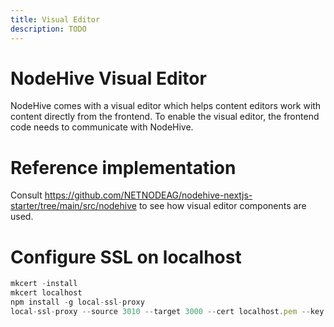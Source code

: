 ```yaml
---
title: Visual Editor
description: TODO
---
```

# NodeHive Visual Editor

NodeHive comes with a visual editor which helps content editors work with content directly from the frontend. To enable the visual editor, the frontend code needs to communicate with NodeHive.

# Reference implementation

Consult https://github.com/NETNODEAG/nodehive-nextjs-starter/tree/main/src/nodehive to see how visual editor components are used.

# Configure SSL on localhost
```js
mkcert -install
mkcert localhost
npm install -g local-ssl-proxy
local-ssl-proxy --source 3010 --target 3000 --cert localhost.pem --key localhost-key.pem
```